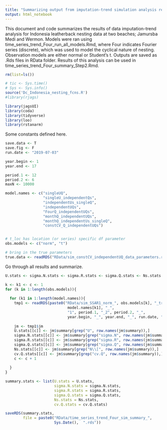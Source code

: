 ```yaml
---
title: "Summarizing output from imputation-trend simulation analysis results - Step 1"
output: html_notebook
---
```


This document and code summarizes the results of data imputation-trend analysis for Indonesia leatherback nesting data at two beaches; Jamursba Medi and Wermon. Models were ran using time_series_trend_Four_run_all_models.Rmd, where Four indicates Fourier series (discrete), which was used to model the cyclical nature of nesting. Observation models are either normal or Student's t.  Outputs are saved as .Rds files in RData folder. Results of this analysis can be used in time_series_trend_Four_summary_Step2.Rmd. 

```r
rm(list=ls())

# tic <- Sys.time()
# Sys <- Sys.info()
source('Dc_Indonesia_nesting_fcns.R')
#library(rjags)

library(jagsUI)
library(coda)
library(tidyverse)
library(loo)
library(rstanarm)
```


Some constants defined here.
```r
save.data <- T
save.fig <- F
run.date <- "2019-07-03"

year.begin <- 1
year.end <- 17

period.1 <- 12
period.2 <- 6
maxN <- 10000

model.names <- c("singleUQ", 
                 "singleU_independentQs",
                 "independentUs_singleQ", 
                 "independentUQs",
                 "FourQ_independentUQs", 
                 "monthQ_independentUQs",
                 "monthQ_independentUs_singleQ",
                 "constCV_Q_independentUQs")


# t_loc has location (or series) specific df parameter 
obs.models <- c("norm", "t") 

# bring in the true parameters
true.data <- readRDS("RData/sim_constCV_independentUQ_data_parameters.rds")

```

Go through all results and summarize.

```r
U.stats <- sigma.N.stats <- sigma.R.stats <- sigma.Q.stats <- Ns.stats <- cv.Q.stats <- list() 

k <- k1 <- c <- 1
for (k in 1:length(obs.models)){
  
  for (k1 in 1:length(model.names)){
    tmp1 <- readRDS(paste0("RData/sim_SSAR1_norm_", obs.models[k], "_trend_Four_", 
                            model.names[k1], "_",
                            "1", period.1, "_2", period.2, "_",
                            year.begin, "_", year.end, "_", run.date, ".rds"))
    
    jm <- tmp1$jm
    U.stats[[c]] <- jm$summary[grep("U", row.names(jm$summary)),]
    sigma.N.stats[[c]] <- jm$summary[grep("sigma.N", row.names(jm$summary)),]
    sigma.R.stats[[c]] <- jm$summary[grep("sigma.R", row.names(jm$summary)),]
    sigma.Q.stats[[c]] <- jm$summary[grep("sigma.Q", row.names(jm$summary)),]
    Ns.stats[[c]] <- jm$summary[grep("N\\[", row.names(jm$summary)),]
    cv.Q.stats[[c]] <- jm$summary[grep("cv.Q", row.names(jm$summary)),] 
    c <- c + 1
    
  }
}

summary.stats <- list(U.stats = U.stats,
                      sigma.N.stats = sigma.N.stats,
                      sigma.R.stats = sigma.R.stats,
                      sigma.Q.stats = sigma.Q.stats,
                      Ns.stats = Ns.stats,
                      cv.Q.stats = cv.Q.stats)

saveRDS(summary.stats, 
        file = paste0("RData/time_series_trend_Four_sim_summary_", 
                      Sys.Date(),  ".rds"))

```


